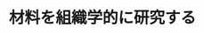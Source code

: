 ﻿---
title: "材料を組織学的に研究する"
category: "物質理工学院"
vol: "14"
interviewee: "神尾 彰彦 "
url: ""
tags: []
pdf: "14-1.pdf"
career: ""
preface: "------------"
---
